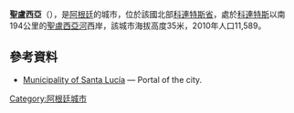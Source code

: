 {{Coord|28|59|S|59|6|W|display=title}}

'''聖盧西亞'''（{{lang-es|Santa Lucía}}），是[[阿根廷|阿根廷]]的城市，位於該國北部[[科連特斯省|科連特斯省]]，處於[[科連特斯|科連特斯]]以南194公里的[[聖盧西亞河_(阿根廷)|聖盧西亞河]]西岸，該城市海拔高度35米，2010年人口11,589。

==參考資料==
* [https://web.archive.org/web/20061103060702/http://www.santaluciaweb.com.ar/ Municipality of Santa Lucía] — Portal of the city.

{{Argentina-geo-stub}}
[[Category:阿根廷城市|Category:阿根廷城市]]